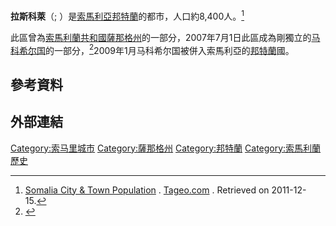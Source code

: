 {{noteTA
|G1=Country
}}
{{Infobox settlement
|official_name          = 拉斯科萊
|other_name             = لاسقُرَى
|native_name            = <small>''Laasqoray''</small>
|imagesize              = 300px
|image_flag             = |flag_size              =
|pushpin_map            = Somaliland
|pushpin_mapsize        =300
|pushpin_label_position =bottom
|pushpin_map_caption    =拉斯科萊
|subdivision_type       = 國家
|subdivision_name       = {{flag|Somalia}}
|subdivision_type1 = 地區
|subdivision_name1 = [[薩那格州|薩那格州]]
|coordinates = {{coord|11|11|N|48|13|E|region:SO-SA|display=inline,title}}
|timezone               =[[東非時間|東非時間]]  
|utc_offset             = +3
}} 

'''拉斯科萊'''（{{lang-so|Laasqoray}}; {{lang-ar|لاسقُرَى}}）是[[索馬利亞|索馬利亞]][[邦特蘭|邦特蘭]]的都市，人口約8,400人。<ref name="tageo">[http://www.tageo.com/index-e-so-cities-SO.htm Somalia City & Town Population] {{Wayback|url=http://www.tageo.com/index-e-so-cities-SO.htm |date=20160411224618 }}. [http://www.tageo.com/index.php?show=about Tageo.com] {{Wayback|url=http://www.tageo.com/index.php?show=about |date=20210416101308 }}. Retrieved on 2011-12-15.</ref>

此區曾為[[索馬利蘭共和國|索馬利蘭共和國]][[薩那格州|薩那格州]]的一部分，2007年7月1日此區成為剛獨立的[[马科希尔|马科希尔国]]的一部分，<ref>{{Cite web |url=http://www.laasqoray.net/view_article.php?articleid=1055 |title=The Formation of The Maakhir State of Somalia |accessdate=2010-02-18 |archive-date=2007-10-23 |archive-url=https://web.archive.org/web/20071023081050/http://www.laasqoray.net/view_article.php?articleid=1055 |dead-url=no }}</ref>2009年1月马科希尔国被併入索馬利亞的[[邦特蘭|邦特蘭]]國。

==參考資料==
{{Reflist}}

==外部連結==
{{commonscat|Laasqoray}}

{{DEFAULTSORT:Laasqoray}}
[[Category:索马里城市|Category:索马里城市]]
[[Category:薩那格州|Category:薩那格州]]
[[Category:邦特蘭|Category:邦特蘭]]
[[Category:索馬利蘭歷史|Category:索馬利蘭歷史]]